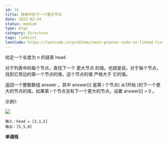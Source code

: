 ```yaml
---
id: 31
title: 链表中的下一个更大节点
date: 2022-02-24
status: medium
type: Algo
category: Structure
tags: linkList
leetCode: https://leetcode.cn/problems/next-greater-node-in-linked-list/description/
---
```


<Note>

给定一个长度为 n 的链表 head

对于列表中的每个节点，查找下一个 更大节点 的值。也就是说，对于每个节点，找到它旁边的第一个节点的值，这个节点的值 严格大于 它的值。

返回一个整数数组 answer ，其中 answer[i] 是第 i 个节点( 从1开始 )的下一个更大的节点的值。如果第 i 个节点没有下一个更大的节点，设置 answer[i] = 0 。

</Note>

示例1:

![](https://assets.leetcode.com/uploads/2021/08/05/linkedlistnext1.jpg)
```
输入：head = [2,1,5]
输出：[5,5,0]
```

**单调栈**

